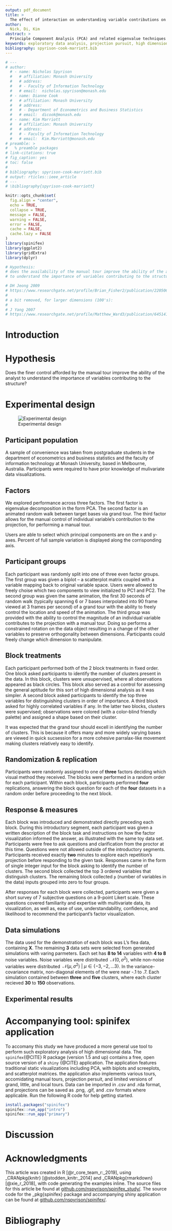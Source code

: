 ```yaml
---
output: pdf_document
title: >
  The effect of interaction on understanding variable contributions on linear projections 
author:
  Nick, Di, Kim
abstract: >
  Principle Component Analysis (PCA) and related eigenvalue techniques is the traditional standard for viewing prosections of multivariate spaces. However, the full story of the data is rarely portrayed accurately in few prosections. More recently, `grand tours` offer animations of prosectional random walks offering many angles to view embedded spaces. A `manual tour` provides a means of controlling the contribution of individual variables to a projected subspace. We have developed an appliation to facilitate the exploration of multivariate data though the use of various tour methods. To explore the efficacy of this tool we performed a comparative user study. Participants in our study performed several high-level analysis tasks across the three factors and provide subjective ratings. Accuracy, speed, and qualitative feedback is used to compare and rate analysts' ability to understand the importance of individual variables' contribution to distinguishing clustering with the data. User feedback suggests that...
keywords: exploratory data analysis, projection pursuit, high dimensional data, data visualization, cluster analysis, dimension reduction,  statistical graphics, data science, user study, between users,
bibliography: spyrison-cook-marriott.bib
---
```

\bibliography{spyrison-cook-marriott}


```r
# ---
# author:
  # - name: Nicholas Spyrison
  #   # affiliation: Monash University
  #   # address:
  #   # - Faculty of Information Technology
  #   # email:  nicholas.spyrison@monash.edu
  # - name: Dianne Cook
  #   # affiliation: Monash University
  #   # address:
  #   # - Department of Econometrics and Business Statistics
  #   # email:  dicook@monash.edu
  # - name: Kim Marriott
  #   # affiliation: Monash University
  #   # address:
  #   # - Faculty of Information Technology
  #   # email:  Kim.Marriott@monash.edu
# preamble: >
#   % preamble packages
# link-citations: true
# fig_caption: yes
# toc: false
# 
# bibliography: spyrison-cook-marriott.bib
# output: rticles::ieee_article
# ---
# \bibliography{spyrison-cook-marriott}

knitr::opts_chunk$set(
  fig.align = "center", 
  echo = TRUE, 
  collapse = TRUE,
  message = FALSE, 
  warning = FALSE, 
  error = FALSE,
  cache = FALSE,
  cache.lazy = FALSE
)
library(spinifex)
library(ggplot2)
library(gridExtra)
library(dplyr)

# Hypothesis: 
# does the availability of the manual tour improve the ability of the analyst 
# to understand the importance of variables contributing to the structure?

# DH Jeong 2009
# https://www.researchgate.net/profile/Brian_Fisher2/publication/220506453_IPCA_An_interactive_system_for_PCA-based_visual_analytics/links/59e395fa458515393d5b8f29/IPCA-An-interactive-system-for-PCA-based-visual-analytics.pdf 
# 
# a bit removed, for larger dimensions (100's):
# 
# J Yang 2007  
# https://www.researchgate.net/profile/Matthew_Ward3/publication/6451414_Value_and_Relation_Display_Interactive_Visual_Exploration_of_Large_Data_Sets_with_Hundreds_of_Dimensions/links/00b495320b8f337d3a000000.pdf 
```


# Introduction

# Hypothesis

Does the finer control afforded by the manual tour improve the ability of the analyst to understand the importance of variables contributing to the structure?

# Experimental design {#sec:design}

![Experimental design](./figures/experimental_design.PNG)


## Participant population {#sec:population}

A sample of convenience was taken from postgraduate students in the department of econometrics and business statistics and the faculty of information technology at Monash University, based in Melbourne, Australia. Participants were required to have prior knowledge of mulivariate data visualizations.


## Factors {#sec:factors}

We explored performance across three factors. The first factor is eigenvalue decomposition in the form PCA. The second factor is an animated random walk between target bases via grand tour. The third factor allows for the manual control of individual variable's contribution to the projection, for performing a manual tour. 


Users are able to select which principal components are on the x and y-axes. Percent of full sample variation is displayed along the corrisponding axis.  

## Participant groups

Each participant was randomly split into one of three even factor groups. The first group was given a biplot -- a scatterplot matrix coupled with a variable mapping back to original variable space. Users were allowed to freely choise which two components to view initialized to PC1 and PC2. The second group was given the same animation, the first 30 seconds of random walk (typically spanning 6 or 7 bases interpolated into 90 frame viewed at 3 frames per second) of a grand tour with the ability to freely control the location and speed of the animation. The third group was provided with the ability to control the magnitude of an individual variable contributes to the projection with a manual tour. Doing so performs a constrained rotation on the data object resulting in a change of the other variables to preserve orthogonality between dimensions. Participants could freely change which dimension to manipulate.


## Block treatments

Each participant performed both of the 2 block treatments in fixed order. One block asked participants to identify the number of clusters present in the data. In this block, clusters were unsupervised, where all observations appeared as black circles. This block also served as a control for assessing the general aptitude for this sort of high dimensional analysis as it was simpler. A second block asked participants to identify the top three variables for distinguishing clusters in order of importance. A third block asked for highly correlated variables if any. In the latter two blocks, clusters were supervised; observations were colored (with a color-blind friendly palette) and assigned a shape based on their cluster. 

It was expected that the grand tour should excell in identifying the number of clusters. This is because it offers many and more widely varying bases are viewed in quick sucsession for a more cohesive parralax-like movement making clusters relatively easy to identify. 


## Randomization & replication

Participants were randomly assigned to one of __three__ factors deciding which visual method they received. The blocks were performed in a random order for each participant. Within each block, participants performed __four__ replications, answering the block question for each of the __four__ datasets in a random order before proceeding to the next block.  


## Response & measures

Each block was introduced and demonstrated directly preceding each block. During this introductory segment, each participant was given a  written description of the block task and instructions on how the factor visualization informed the answer, as illustrated with the same toy data set. Participants were free to ask questions and clarification from the proctor at this time. Questions were not allowed outside of the introductory segments. Participants received exactly __two__ minutes to explore each repetition's projection before responding to the given task. Responses came in the form of single integer input for the block asking to identify the number of clusters. The second block collected the top 3 ordered variables that distinguish clusters. The remaining block collected `p` (number of variables in the data) inputs grouped into zero to four groups.

After responses for each block were collected, participants were given a short survey of 7 subjective questions on a 9-point Likert scale. These questions covered familiarity and expertise with multivariate data, its visualization, as well as, ease of use, understandability, confidence, and likelihood to recommend the participant's factor visualization.


## Data simulations

The data used for the demonstration of each block was L's flea data, containing __X__. The remaining __3__ data sets were selected from generated simulations with varing  parmeters. Each set has __8 to 14__ variables with __4 to 8__ noise variables. Noise variables were distributed $~ \mathcal{N}(0, \sigma^2)$, while non-noise variables were distributed $~ \mathcal{N}(\mu, \sigma^2)~|~\mu\in \{-3, -2, ... 3\}$. In the variance-covariance matrix, non-diagonal elements of the were near -.1 to .7. Each simulation contained between __three__ and __five__ clusters, where each cluster recieved __30__ to __150__ observations.



## Experimental results {#sec:results}

# Accompanying tool: spinifex application

To accomany this study we have produced a more general use tool to perform such exploratory analysis of high dimensional data. The `spinifex`{@CITE} R package (version 1.5 and up) contains a free, open source version of a `shiny` {@CITE} application. The application features traditional static visualizations including PCA, with biplots and screeplots, and scatterplot matrices. the application also implements various tours, accomidating manual tours, projection persuit, and limited versions of grand, little, and local tours. Data can be imported in .csv and .rda format, and projections can be saved as .png, .gif, and .csv formats where applicable. Run the following R code for help getting started.
```r
install.packages("spinifex")
spinifex::run_app("intro")
spinifex::run_app("primary")
```


# Discussion

# Acknowledgments

This article was created in R [@r_core_team_r:_2019], using \_CRANpkg{knitr} [@stodden_knitr:_2014] and \_CRANpkg{rmarkdown} [@xie_r_2018], with code generating the examples inline. The source files for this article be found at [github.com/nspyrison/spinifex_study/](https://github.com/nspyrison/spinifex_paper/). The source code for the \_pkg{spinifex} package and accompanying shiny application can be found at [github.com/nspyrison/spinifex/](https://github.com/nspyrison/spinifex/).


# Bibliography
